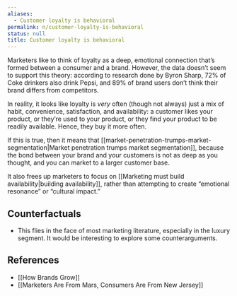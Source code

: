 ```yaml
---
aliases:
  - Customer loyalty is behavioral
permalink: n/customer-loyalty-is-behavioral
status: null
title: Customer loyalty is behavioral
---
```

Marketers like to think of loyalty as a deep, emotional connection that’s formed between a consumer and a brand. However, the data doesn’t seem to support this theory: according to research done by Byron Sharp, 72% of Coke drinkers also drink Pepsi, and 89% of brand users don’t think their brand differs from competitors.

In reality, it looks like loyalty is _very_ often (though not always) just a mix of habit, convenience, satisfaction, and availability: a customer likes your product, or they’re used to your product, or they find your product to be readily available. Hence, they buy it more often.

If this is true, then it means that [[market-penetration-trumps-market-segmentation|Market penetration trumps market segmentation]], because the bond between your brand and your customers is not as deep as you thought, and you can market to a larger customer base.

It also frees up marketers to focus on [[Marketing must build availability|building availability]], rather than attempting to create “emotional resonance” or “cultural impact.”

## Counterfactuals

- This flies in the face of most marketing literature, especially in the luxury segment. It would be interesting to explore some counterarguments.

## References

- [[How Brands Grow]]
- [[Marketers Are From Mars, Consumers Are From New Jersey]]
